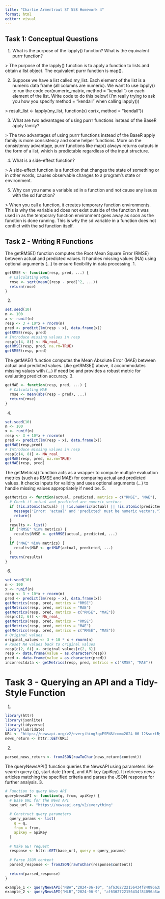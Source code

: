 ```yaml
---
title: "Charlie Armentrout ST 558 Homework 4"
format: html
editor: visual
---
```


## Task 1: Conceptual Questions

1.  What is the purpose of the lapply() function? What is the equivalent purrr function?

\> The purpose of the lapply() function is to apply a function to lists and obtain a list object. The equivalent purrr function is map().

2.  Suppose we have a list called my_list. Each element of the list is a numeric data frame (all columns are numeric). We want to use lapply() to run the code cor(numeric_matrix, method = "kendall") on each element of the list. Write code to do this below! (I’m really trying to ask you how you specify method = "kendall" when calling lapply())

\> result_list <- lapply(my_list, function(x) cor(x, method = "kendall"))

3. What are two advantages of using purrr functions instead of the BaseR apply family?

\> The two advantages of using purrr functions instead of the BaseR apply family is more consistency and some helper functions. More on the consistency advantage, purrr functions like map() always returns outputs in the form of a list, which is predictable regardless of the input structure.

4. What is a side-effect function?

\> A side-effect function is a function that changes the state of something or in other words, causes observable changes to a program's state or environment.

5. Why can you name a variable sd in a function and not cause any issues with the sd function?

\> When you call a function, it creates temporary function environments.  This is why the variable sd does not exist outside of the function it was used in as the temporary function environment goes away as soon as the function is done running. This is why the sd variable in a function does not conflict with the sd function itself. 

## Task 2 - Writing R Functions
The getRMSE() function computes the Root Mean Square Error (RMSE) between actual and predicted values. It handles missing values (NA) using optional arguments (...) to ensure flexibility in data processing.
1. 
```r
getRMSE <- function(resp, pred, ...) {
  # Calculating RMSE
  rmse <- sqrt(mean((resp - pred)^2, ...))
  return(rmse)
}
```
2. 
```r
set.seed(10)
n <- 100
x <- runif(n)
resp <- 3 + 10*x + rnorm(n)
pred <- predict(lm(resp ~ x), data.frame(x))
getRMSE(resp, pred)
# Introduce missing values in resp
resp[c(4, 8)] <- NA_real_
getRMSE(resp, pred, na.rm=TRUE)
getRMSE(resp, pred)
```
The getMAE() function computes the Mean Absolute Error (MAE) between actual and predicted values. Like getRMSE() above, it accommodates missing values with (...) if need be and provides a robust metric for evaluating prediction accuracy.
3. 
```r
getMAE <- function(resp, pred, ...) {
  # Calculating MAE
  rmse <- mean(abs(resp - pred), ...)
  return(rmse)
}
```
4.
```r
set.seed(10)
n <- 100
x <- runif(n)
resp <- 3 + 10*x + rnorm(n)
pred <- predict(lm(resp ~ x), data.frame(x))
getMAE(resp,pred)
# Introduce missing values in resp
resp[c(4, 8)] <- NA_real_
getMAE(resp, pred, na.rm=TRUE)
getMAE(resp, pred)
```
The getMetrics() function acts as a wrapper to compute multiple evaluation metrics (such as RMSE and MAE) for comparing actual and predicted values. It checks inputs for validity and uses optional arguments (...) to handle missing values appropriately if need be.
5.
```r
getMetrics <- function(actual, predicted, metrics = c("RMSE", "MAE"), ...) {
  # Check if actual and predicted are numeric vectors
  if (!is.atomic(actual) || !is.numeric(actual) || !is.atomic(predicted) || !is.numeric(predicted)) {
    message("Error: 'actual' and 'predicted' must be numeric vectors.")
    return()
  }
  results <- list()
  if ("RMSE" %in% metrics) {
    results$RMSE <- getRMSE(actual, predicted, ...)
  }
  if ("MAE" %in% metrics) {
    results$MAE <- getMAE(actual, predicted, ...)
  }
  return(results)
}
```
6.
```r
set.seed(10)
n <- 100
x <- runif(n)
resp <- 3 + 10*x + rnorm(n)
pred <- predict(lm(resp ~ x), data.frame(x))
getMetrics(resp, pred, metrics = "RMSE")
getMetrics(resp, pred, metrics = "MAE")
getMetrics(resp, pred, metrics = c("RMSE", "MAE"))
resp[c(2, 6)] <- NA_real_
getMetrics(resp, pred, metrics = "RMSE")
getMetrics(resp, pred, metrics = "MAE")
getMetrics(resp, pred, metrics = c("RMSE", "MAE"))
# Original values
original_values <- 3 + 10 * x + rnorm(n)
# Reset NA values back to original values
resp[c(2, 6)] <- original_values[c(2, 6)]
resp <- data.frame(value = as.character(resp))
pred <- data.frame(value = as.character(pred))
incorrectdata <- getMetrics(resp, pred, metrics = c("RMSE", "MAE"))
```

# Task 3 - Querying an API and a Tidy-Style Function

1.
```r
library(httr)
library(jsonlite)
library(tidyverse)
library(lubridate)
URL <- "https://newsapi.org/v2/everything?q=ESPN&from=2024-06-12&sortBy=popularity&apiKey=af6362722156434f84096a3acdd136ab"
news_return <- httr::GET(URL)
```

2.
```r
parsed_news_return <- fromJSON(rawToChar(news_return$content))
```
The queryNewsAPI() function queries the NewsAPI using parameters like search query (q), start date (from), and API key (apiKey). It retrieves news articles matching the specified criteria and parses the JSON response for further analysis.
3.
```r
# Function to query News API
queryNewsAPI <- function(q, from, apiKey) {
  # Base URL for the News API
  base_url <- "https://newsapi.org/v2/everything"
  
  # Construct query parameters
  query_params <- list(
    q = q,
    from = from,
    apiKey = apiKey
  )
  
  # Make GET request
  response <- httr::GET(base_url, query = query_params)
  
  # Parse JSON content
  parsed_response <- fromJSON(rawToChar(response$content))
  
  return(parsed_response)
}

example_1 <- queryNewsAPI("NBA","2024-06-10", "af6362722156434f84096a3acdd136ab")
example_2 <- queryNewsAPI("MLB","2024-06-9", "af6362722156434f84096a3acdd136ab")
```

